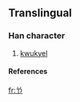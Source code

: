 ==Translingual==
===Han character===
{{Han char|rad=八|as=02|sn=4|four=|canj=金尸中 (CSL)}}
# [[kwukyel]]
====References====
{{Han ref|kx=0079.091|dj=0363.121|hdz=10241.091|uh=516F|ud=20847}}

[[fr:兯]]